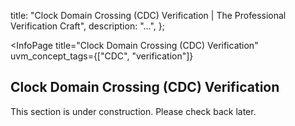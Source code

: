 
  title: "Clock Domain Crossing (CDC) Verification | The Professional Verification Craft",
  description: "...",
};

<InfoPage
  title="Clock Domain Crossing (CDC) Verification"
  uvm_concept_tags={["CDC", "verification"]}
>

  ## Clock Domain Crossing (CDC) Verification

  This section is under construction. Please check back later.

</InfoPage>